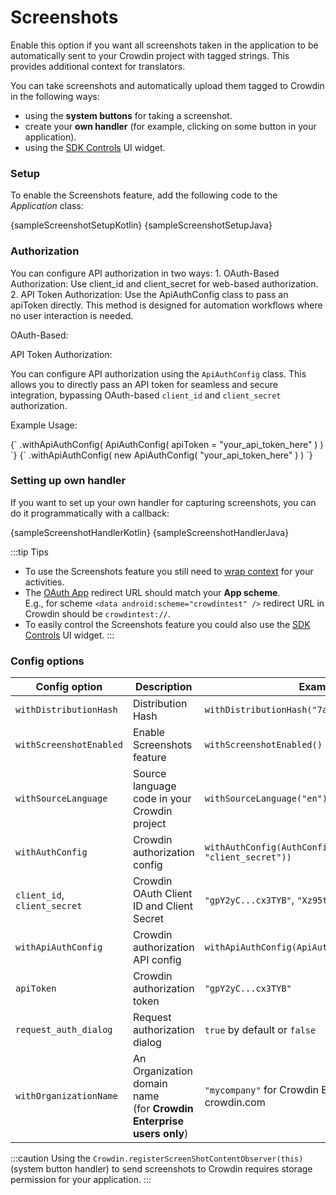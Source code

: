 
# Screenshots

Enable this option if you want all screenshots taken in the application to be automatically sent to your Crowdin project with tagged strings. This provides additional context for translators.

You can take screenshots and automatically upload them tagged to Crowdin in the following ways:

- using the **system buttons** for taking a screenshot.
- create your **own handler** (for example, clicking on some button in your application).
- using the [SDK Controls](/advanced-features/sdk-controls) UI widget.

### Setup

To enable the Screenshots feature, add the following code to the *Application* class:


<Tabs groupId="language">
  <TabItem value="kotlin" label="Kotlin"><CodeBlock language="kotlin">{sampleScreenshotSetupKotlin}</CodeBlock></TabItem>
  <TabItem value="java" label="Java"><CodeBlock language="java">{sampleScreenshotSetupJava}</CodeBlock></TabItem>
</Tabs>

### Authorization

You can configure API authorization in two ways:
	1.	OAuth-Based Authorization: Use client_id and client_secret for web-based authorization.
	2.	API Token Authorization: Use the ApiAuthConfig class to pass an apiToken directly. This method is designed for automation workflows where no user interaction is needed.

OAuth-Based:


API Token Authorization:

You can configure API authorization using the `ApiAuthConfig` class. This allows you to directly pass an API token for seamless and secure integration, bypassing OAuth-based `client_id` and `client_secret` authorization.

Example Usage:

<Tabs groupId="language">
  <TabItem value="kotlin" label="Kotlin">
  <CodeBlock language="kotlin">
{`
.withApiAuthConfig(
    ApiAuthConfig(
        apiToken = "your_api_token_here"
    )
)
`}
  </CodeBlock>
  </TabItem>
  <TabItem value="java" label="Java">
  <CodeBlock language="java">
{`
.withApiAuthConfig(
    new ApiAuthConfig(
        "your_api_token_here"
    )
)
`}
  </CodeBlock>
  </TabItem>
</Tabs>

### Setting up own handler

If you want to set up your own handler for capturing screenshots, you can do it programmatically with a callback:


<Tabs groupId="language">
  <TabItem value="kotlin" label="Kotlin"><CodeBlock language="kotlin">{sampleScreenshotHandlerKotlin}</CodeBlock></TabItem>
  <TabItem value="java" label="Java"><CodeBlock language="java">{sampleScreenshotHandlerJava}</CodeBlock></TabItem>
</Tabs>

:::tip Tips
- To use the Screenshots feature you still need to [wrap context](/setup#context-wrapping) for your activities.
- The [OAuth App](https://support.crowdin.com/creating-oauth-app/) redirect URL should match your **App scheme**. <br/>E.g., for scheme `<data android:scheme="crowdintest" />` redirect URL in Crowdin should be `crowdintest://`.
- To easily control the Screenshots feature you could also use the [SDK Controls](/advanced-features/sdk-controls) UI widget.
:::

### Config options

| Config option                | Description                                                                                                                                                                  | Example                                                                                                         |
|------------------------------|------------------------------------------------------------------------------------------------------------------------------------------------------------------------------|-----------------------------------------------------------------------------------------------------------------|
| `withDistributionHash`       | Distribution Hash                                                                                                                                                            | `withDistributionHash("7a0c1...7uo3b")`                                                                         |
| `withScreenshotEnabled`      | Enable Screenshots feature                                                                                                                                                   | `withScreenshotEnabled()`                                                                                       |
| `withSourceLanguage`         | Source language code in your Crowdin project                                                                                                                                 | `withSourceLanguage("en")`                                                                                      |
| `withAuthConfig`             | Crowdin authorization config                                                                                                                                                 | `withAuthConfig(AuthConfig("client_id", "client_secret"))`                                                      |
| `client_id`, `client_secret` | Crowdin OAuth Client ID and Client Secret                                                                                                                                    | `"gpY2yC...cx3TYB"`, `"Xz95tfedd0A...TabEDx9T"`                                                                 |
| `withApiAuthConfig`          | Crowdin authorization API config                                                                                                                                             | `withApiAuthConfig(ApiAuthConfig("api_token"))`                                                                 |
| `apiToken`                   | Crowdin authorization token                                                                                                                                                  | `"gpY2yC...cx3TYB"`                                                                                             |
| `request_auth_dialog`        | Request authorization dialog                                                                                                                                                 | `true` by default or `false`                                                                                    |
| `withOrganizationName`       | An Organization domain name<br/>(for **Crowdin Enterprise users only**)                                                                                                      | `"mycompany"` for Crowdin Enterprise or `null` for crowdin.com                                                  |

:::caution
Using the `Crowdin.registerScreenShotContentObserver(this)` (system button handler) to send screenshots to Crowdin requires storage permission for your application.
:::
